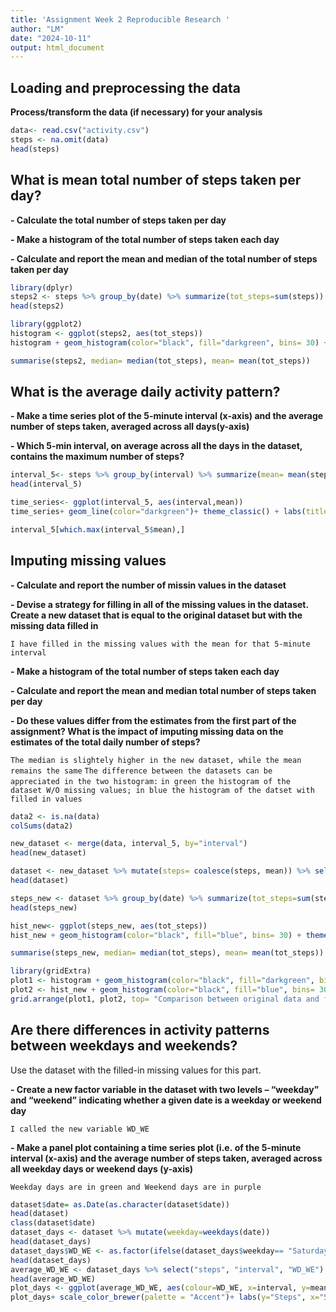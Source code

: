 ```yaml
---
title: 'Assignment Week 2 Reproducible Research '
author: "LM"
date: "2024-10-11"
output: html_document
---
```


## Loading and preprocessing the data 

**Process/transform the data (if necessary) for your analysis**

```r
data<- read.csv("activity.csv")
steps <- na.omit(data)
head(steps)

```
## What is mean total number of steps taken per day?

**- Calculate the total number of steps taken per day**

**- Make a histogram of the total number of steps taken each day**

**- Calculate and report the mean and median of the total number of steps taken per day**

```r

library(dplyr)
steps2 <- steps %>% group_by(date) %>% summarize(tot_steps=sum(steps))
head(steps2)

library(ggplot2)
histogram <- ggplot(steps2, aes(tot_steps))
histogram + geom_histogram(color="black", fill="darkgreen", bins= 30) + theme_minimal() + labs(title= "Total steps taken per day", x= "Tot_steps day", y= "Count")

summarise(steps2, median= median(tot_steps), mean= mean(tot_steps))

```

## What is the average daily activity pattern?

**- Make a time series plot of the 5-minute interval (x-axis) and the average number of steps taken, averaged across all days(y-axis)**

**- Which 5-min interval, on average across all the days in the dataset, contains the maximum number of steps?**

```r

interval_5<- steps %>% group_by(interval) %>% summarize(mean= mean(steps))
head(interval_5)

time_series<- ggplot(interval_5, aes(interval,mean))
time_series+ geom_line(color="darkgreen")+ theme_classic() + labs(title="Average number of steps in 5-minutes intervals", y="Steps", x="5- min Intervals")

interval_5[which.max(interval_5$mean),]
```

## Imputing missing values

**- Calculate and report the number of missin values in the dataset**

**- Devise a strategy for filling in all of the missing values in the dataset. Create a new dataset that is equal to the original dataset but with the missing data filled in**

 ` I have filled in the missing values with the mean for that 5-minute interval `
 
 **- Make a histogram of the total number of steps taken each day**
 
 **- Calculate and report the mean and median total number of steps taken per day**
 
 **- Do these values differ from the estimates from the first part of the assignment? What is the impact of imputing missing data on the estimates of the total daily number of steps?**
 
 ` The median is slightely higher in the new dataset, while the mean remains the same`
 ` The difference between the datasets can be appreciated in the two histogram:` 
 ` in green the histogram of the dataset W/O missing values; in blue the histogram of the datset with filled in values`

```r
data2 <- is.na(data)
colSums(data2)

new_dataset <- merge(data, interval_5, by="interval")
head(new_dataset)

dataset <- new_dataset %>% mutate(steps= coalesce(steps, mean)) %>% select("steps", "date", "interval") %>% arrange(date)
head(dataset)

steps_new <- dataset %>% group_by(date) %>% summarize(tot_steps=sum(steps))
head(steps_new)

hist_new<- ggplot(steps_new, aes(tot_steps))
hist_new + geom_histogram(color="black", fill="blue", bins= 30) + theme_minimal()

summarise(steps_new, median= median(tot_steps), mean= mean(tot_steps))

library(gridExtra)
plot1 <- histogram + geom_histogram(color="black", fill="darkgreen", bins= 30) + theme_minimal() + labs(x="", y="Count")
plot2 <- hist_new + geom_histogram(color="black", fill="blue", bins= 30) + theme_minimal() + labs(x= "Total steps per day", y="Count")
grid.arrange(plot1, plot2, top= "Comparison between original data and filled values")
```

## Are there differences in activity patterns between weekdays and weekends?

Use the dataset with the filled-in missing values for this part.

**- Create a new factor variable in the dataset with two levels – “weekday” and “weekend” indicating whether a given date is a weekday or weekend day**

`I called the new variable WD_WE`

**- Make a panel plot containing a time series plot (i.e. of the 5-minute interval (x-axis) and the average number of steps taken, averaged across all weekday days or weekend days (y-axis) **

`Weekday days are in green and Weekend days are in purple`

```r
dataset$date= as.Date(as.character(dataset$date))
head(dataset)
class(dataset$date)
dataset_days <- dataset %>% mutate(weekday=weekdays(date))
head(dataset_days)
dataset_days$WD_WE <- as.factor(ifelse(dataset_days$weekday== "Saturday" | dataset_days$weekday== "Sunday", "Weekend", "Weekday"))
head(dataset_days)
average_WD_WE <- dataset_days %>% select("steps", "interval", "WD_WE") %>% group_by(interval, WD_WE) %>% summarize(mean= mean(steps))
head(average_WD_WE)
plot_days <- ggplot(average_WD_WE, aes(colour=WD_WE, x=interval, y=mean)) + geom_line(linewidth=1) + facet_grid(WD_WE~.) + theme_light()
plot_days+ scale_color_brewer(palette = "Accent")+ labs(y="Steps", x="5-min Intervals")
```

